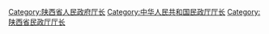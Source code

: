 [[Category:陕西省人民政府厅长|Category:陕西省人民政府厅长]]
[[Category:中华人民共和国民政厅厅长|Category:中华人民共和国民政厅厅长]]
[[Category:陕西省民政厅厅长|Category:陕西省民政厅厅长]]